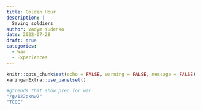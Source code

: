 ```yaml
---
title: Golden Hour
description: |
  Saving soldiers
author: Vadym Yudenko
date: 2022-07-28
draft: true
categories: 
  - War
  - Experiences
---
```

```r
knitr::opts_chunk$set(echo = FALSE, warning = FALSE, message = FALSE)
xaringanExtra::use_panelset()
```



```r
#gtrends that show prep for war
"/g/122pknw2"
"TCCC"
```
